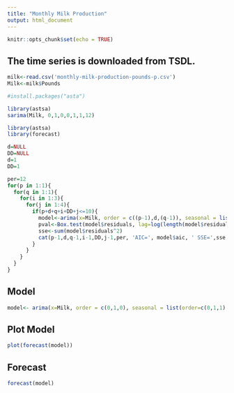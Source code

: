 ```yaml
---
title: "Monthly Milk Production"
output: html_document
---
```


```r
knitr::opts_chunk$set(echo = TRUE)
```
## The time series is downloaded from TSDL.

```r
milk<-read.csv('monthly-milk-production-pounds-p.csv')
Milk<-milk$Pounds
```

```r
#install.packages("asta")
```


```r
library(astsa)
sarima(Milk, 0,1,0,0,1,1,12)
```

```r
library(astsa)
library(forecast)

d=NULL
DD=NULL
d=1
DD=1

per=12
for(p in 1:1){
  for(q in 1:1){
    for(i in 1:3){
      for(j in 1:4){
        if(p+d+q+i+DD+j<=10){
          model<-arima(x=Milk, order = c((p-1),d,(q-1)), seasonal = list(order=c((i-1),DD,(j-1)), period=per))
          pval<-Box.test(model$residuals, lag=log(length(model$residuals)))
          sse<-sum(model$residuals^2)
          cat(p-1,d,q-1,i-1,DD,j-1,per, 'AIC=', model$aic, ' SSE=',sse,' p-VALUE=', pval$p.value,'\n')
        }
      }
    }
  }
}
```

## Model

```r
model<- arima(x=Milk, order = c(0,1,0), seasonal = list(order=c(0,1,1), period=12))
```

## Plot Model
```r
plot(forecast(model))
```

## Forecast
```r
forecast(model)
```

